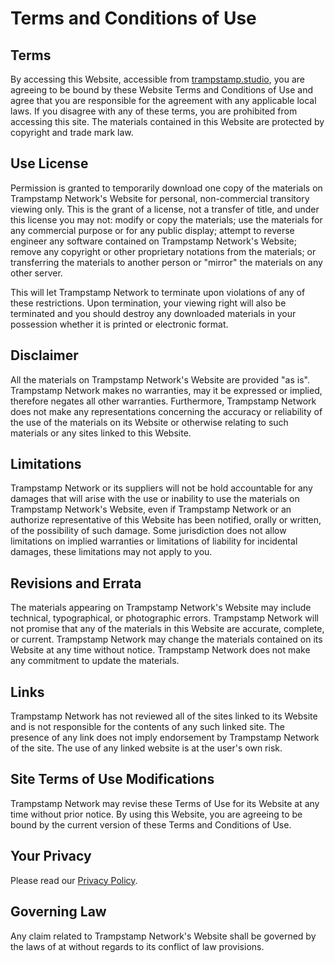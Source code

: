 # Terms and Conditions of Use

## Terms

By accessing this Website, accessible from [trampstamp.studio](https//trampstamp.studio), you are agreeing to be bound by these Website Terms and Conditions of Use and agree that you are responsible for the agreement with any applicable local laws. If you disagree with any of these terms, you are prohibited from accessing this site. The materials contained in this Website are protected by copyright and trade mark law.

## Use License

Permission is granted to temporarily download one copy of the materials on Trampstamp Network's Website for personal, non-commercial transitory viewing only. This is the grant of a license, not a transfer of title, and under this license you may not:
modify or copy the materials; use the materials for any commercial purpose or for any public display; attempt to reverse engineer any software contained on Trampstamp Network's Website; remove any copyright or other proprietary notations from the materials; or transferring the materials to another person or "mirror" the materials on any other server.

This will let Trampstamp Network to terminate upon violations of any of these restrictions. Upon termination, your viewing right will also be terminated and you should destroy any downloaded materials in your possession whether it is printed or electronic format.

## Disclaimer

All the materials on Trampstamp Network's Website are provided "as is". Trampstamp Network makes no warranties, may it be expressed or implied, therefore negates all other warranties. Furthermore, Trampstamp Network does not make any representations concerning the accuracy or reliability of the use of the materials on its Website or otherwise relating to such materials or any sites linked to this Website.

## Limitations

Trampstamp Network or its suppliers will not be hold accountable for any damages that will arise with the use or inability to use the materials on Trampstamp Network's Website, even if Trampstamp Network or an authorize representative of this Website has been notified, orally or written, of the possibility of such damage. Some jurisdiction does not allow limitations on implied warranties or limitations of liability for incidental damages, these limitations may not apply to you.

## Revisions and Errata

The materials appearing on Trampstamp Network's Website may include technical, typographical, or photographic errors. Trampstamp Network will not promise that any of the materials in this Website are accurate, complete, or current. Trampstamp Network may change the materials contained on its Website at any time without notice. Trampstamp Network does not make any commitment to update the materials.

## Links

Trampstamp Network has not reviewed all of the sites linked to its Website and is not responsible for the contents of any such linked site. The presence of any link does not imply endorsement by Trampstamp Network of the site. The use of any linked website is at the user's own risk.

## Site Terms of Use Modifications

Trampstamp Network may revise these Terms of Use for its Website at any time without prior notice. By using this Website, you are agreeing to be bound by the current version of these Terms and Conditions of Use.

## Your Privacy

Please read our [Privacy Policy](/privacy-policy).

## Governing Law

Any claim related to Trampstamp Network's Website shall be governed by the laws of at without regards to its conflict of law provisions.
